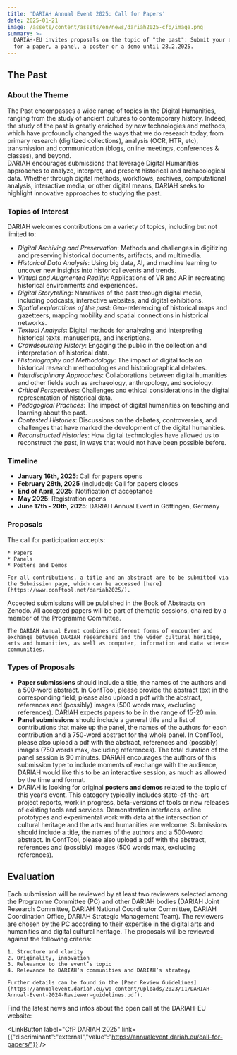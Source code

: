 ```yaml
---
title: 'DARIAH Annual Event 2025: Call for Papers'
date: 2025-01-21
image: /assets/content/assets/en/news/dariah2025-cfp/image.png
summary: >-
  DARIAH-EU invites proposals on the topic of "the past": Submit your abstract
  for a paper, a panel, a poster or a demo until 28.2.2025.
---
```

## **The Past**

### **About the Theme**

The Past encompasses a wide range of topics in the Digital Humanities, ranging from the study of ancient cultures to contemporary history. Indeed, the study of the past is greatly enriched by new technologies and methods, which have profoundly changed the ways that we do research today, from primary research (digitized collections), analysis (OCR, HTR, etc), transmission and communication (blogs, online meetings, conferences & classes), and beyond.\
DARIAH encourages submissions that leverage Digital Humanities approaches to analyze, interpret, and present historical and archaeological data. Whether through digital methods, workflows, archives, computational analysis, interactive media, or other digital means, DARIAH seeks to highlight innovative approaches to studying the past.

### **Topics of Interest**

DARIAH welcomes contributions on a variety of topics, including but not limited to:

* *Digital Archiving and Preservation*: Methods and challenges in digitizing and preserving historical documents, artifacts, and multimedia.
* *Historical Data Analysis*: Using big data, AI, and machine learning to uncover new insights into historical events and trends.
* *Virtual and Augmented Reality*: Applications of VR and AR in recreating historical environments and experiences.
* *Digital Storytelling*: Narratives of the past through digital media, including podcasts, interactive websites, and digital exhibitions.
* *Spatial explorations of the past*: Geo-referencing of historical maps and gazetteers, mapping mobility and spatial connections in historical networks.
* *Textual Analysis*: Digital methods for analyzing and interpreting historical texts, manuscripts, and inscriptions.
* *Crowdsourcing History*: Engaging the public in the collection and interpretation of historical data.
* *Historiography and Methodology*: The impact of digital tools on historical research methodologies and historiographical debates.
* *Interdisciplinary Approaches*: Collaborations between digital humanities and other fields such as archaeology, anthropology, and sociology.
* *Critical Perspectives*: Challenges and ethical considerations in the digital representation of historical data.
* *Pedagogical Practices*: The impact of digital humanities on teaching and learning about the past.
* *Contested Histories*: Discussions on the debates, controversies, and challenges that have marked the development of the digital humanities.
* *Reconstructed Histories*: How digital technologies have allowed us to reconstruct the past, in ways that would not have been possible before.

### Timeline

* **January 16th, 2025**: Call for papers opens
* **February 28th, 2025** (included): Call for papers closes
* **End of April, 2025**: Notification of acceptance
* **May 2025**: Registration opens
* **June 17th - 20th, 2025**: DARIAH Annual Event in Göttingen, Germany

### Proposals

<Grid layout="two-columns" alignment="stretch">
  <GridItem alignment="stretch">
    The call for participation accepts:

    * Papers
    * Panels
    * Posters and Demos

    For all contributions, a title and an abstract are to be submitted via the Submission page, which can be accessed [here](https://www.conftool.net/dariah2025/).
  </GridItem>

  <GridItem alignment="stretch">
    Accepted submissions will be published in the Book of Abstracts on Zenodo. All accepted papers will be part of thematic sessions, chaired by a member of the Programme Committee.

    The DARIAH Annual Event combines different forms of encounter and exchange between DARIAH researchers and the wider cultural heritage, arts and humanities, as well as computer, information and data science communities.
  </GridItem>
</Grid>

### **Types of Proposals**

* **Paper submissions** should include a title, the names of the authors and a 500-word abstract. In ConfTool, please provide the abstract text in the corresponding field; please also upload a pdf with the abstract, references and (possibly) images (500 words max, excluding references). DARIAH expects papers to be in the range of 15-20 min.
* **Panel submissions** should include a general title and a list of contributions that make up the panel, the names of the authors for each contribution and a 750-word abstract for the whole panel. In ConfTool, please also upload a pdf with the abstract, references and (possibly) images (750 words max, excluding references). The total duration of the panel session is 90 minutes. DARIAH encourages the authors of this submission type to include moments of exchange with the audience, DARIAH would like this to be an interactive session, as much as allowed by the time and format.
* DARIAH is looking for original **posters and demos** related to the topic of this year’s event. This category typically includes state-of-the-art project reports, work in progress, beta-versions of tools or new releases of existing tools and services. Demonstration interfaces, online prototypes and experimental work with data at the intersection of cultural heritage and the arts and humanities are welcome. Submissions should include a title, the names of the authors and a 500-word abstract. In ConfTool, please also upload a pdf with the abstract, references and (possibly) images (500 words max, excluding references).

## Evaluation

<Grid layout="two-columns" alignment="stretch">
  <GridItem alignment="stretch">
    Each submission will be reviewed by at least two reviewers selected among the Programme Committee (PC) and other DARIAH bodies (DARIAH Joint Research Committee, DARIAH National Coordinator Committee, DARIAH Coordination Office, DARIAH Strategic Management Team). The reviewers are chosen by the PC according to their expertise in the digital arts and humanities and digital cultural heritage.
  </GridItem>

  <GridItem alignment="stretch">
    The proposals will be reviewed against the following criteria:

    1. Structure and clarity
    2. Originality, innovation
    3. Relevance to the event’s topic
    4. Relevance to DARIAH’s communities and DARIAH’s strategy  

    Further details can be found in the [Peer Review Guidelines](https://annualevent.dariah.eu/wp-content/uploads/2023/11/DARIAH-Annual-Event-2024-Reviewer-guidelines.pdf).
  </GridItem>
</Grid>

Find the latest news and infos about the open call at the DARIAH-EU website:

<LinkButton label="CfP DARIAH 2025" link={{"discriminant":"external","value":"https://annualevent.dariah.eu/call-for-papers/"}} />

